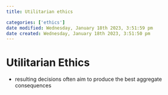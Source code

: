 ```yaml
---
title: Utilitarian ethics

categories: ['ethics']
date modified: Wednesday, January 18th 2023, 3:51:59 pm
date created: Wednesday, January 18th 2023, 3:51:50 pm
---
```


# Utilitarian Ethics


- resulting decisions often aim to produce the best aggregate consequences



